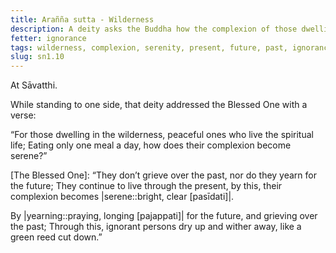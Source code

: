 ```yaml
---
title: Arañña sutta - Wilderness
description: A deity asks the Buddha how the complexion of those dwelling in the wilderness and living the spiritual life becomes serene.
fetter: ignorance
tags: wilderness, complexion, serenity, present, future, past, ignorance, sn, sn1-11, sn1
slug: sn1.10
---
```


At Sāvatthi.

While standing to one side, that deity addressed the Blessed One with a verse:

“For those dwelling in the wilderness,
peaceful ones who live the spiritual life;
Eating only one meal a day,
how does their complexion become serene?”

[The Blessed One]: “They don’t grieve over the past,
nor do they yearn for the future;
They continue to live through the present,
by this, their complexion becomes |serene::bright, clear [pasīdati]|.

By |yearning::praying, longing [pajappati]| for the future,
and grieving over the past;
Through this, ignorant persons dry up and wither away,
like a green reed cut down.”